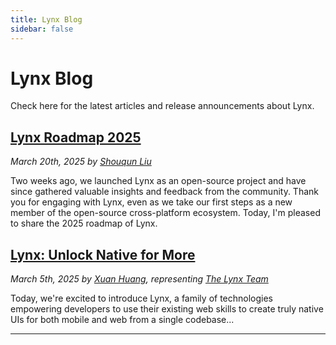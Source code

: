 ```yaml
---
title: Lynx Blog
sidebar: false
---
```


# Lynx Blog

Check here for the latest articles and release announcements about Lynx.

## [Lynx Roadmap 2025](/blog/lynx-open-source-roadmap-2025)

_March 20th, 2025 by [Shouqun Liu](https://github.com/Shouqun)_

Two weeks ago, we launched Lynx as an open-source project and have since gathered valuable insights and feedback from the community. Thank you for engaging with Lynx, even as we take our first steps as a new member of the open-source cross-platform ecosystem. Today, I'm pleased to share the 2025 roadmap of Lynx.

## [Lynx: Unlock Native for More](/blog/lynx-unlock-native-for-more)

_March 5th, 2025 by [Xuan Huang](https://x.com/huxpro), representing [The Lynx Team](https://x.com/lynxjs_org)_

Today, we're excited to introduce Lynx, a family of technologies empowering developers to use their existing web skills to create truly native UIs for both mobile and web from a single codebase...

---
